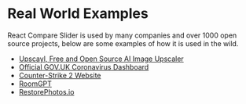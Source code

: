 
<Meta title="Docs/Real World Examples" />

# Real World Examples

React Compare Slider is used by many companies and over 1000 open source projects, below are some examples of how it is used in the wild.

- [Upscayl, Free and Open Source AI Image Upscaler](https://github.com/upscayl/upscayl#free-and-open-source-ai-image-upscaler)
- [Official GOV.UK Coronavirus Dashboard](https://coronavirus.data.gov.uk/details/interactive-map/vaccinations#vaccinations-map-container)
- [Counter-Strike 2 Website](https://www.counter-strike.net/cs2#Maps)
- [RoomGPT](https://www.restorephotos.io/)
- [RestorePhotos.io](https://www.roomgpt.io/)
